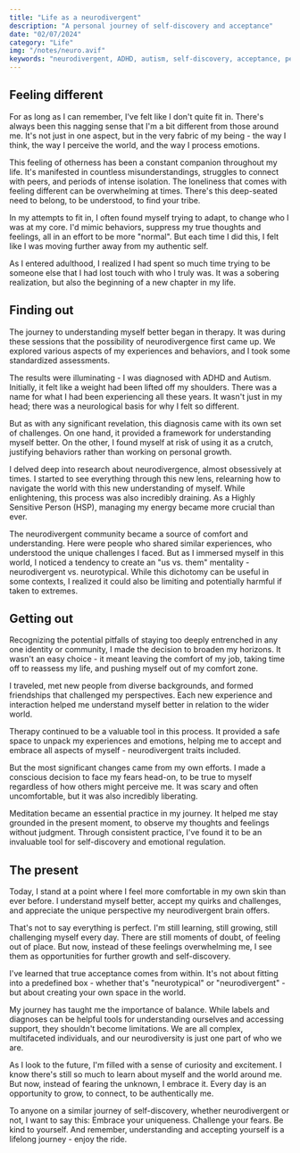 ```yaml
---
title: "Life as a neurodivergent"
description: "A personal journey of self-discovery and acceptance"
date: "02/07/2024"
category: "Life"
img: "/notes/neuro.avif"
keywords: "neurodivergent, ADHD, autism, self-discovery, acceptance, personal growth, mental health, neurodiversity, therapy, self-awareness, identity, social challenges, coping strategies, mindfulness, meditation, highly sensitive person, HSP, community, self-acceptance, personal development"
---
```


## Feeling different

For as long as I can remember, I've felt like I don't quite fit in. There's always been this nagging sense that I'm a bit different from those around me. It's not just in one aspect, but in the very fabric of my being - the way I think, the way I perceive the world, and the way I process emotions.

This feeling of otherness has been a constant companion throughout my life. It's manifested in countless misunderstandings, struggles to connect with peers, and periods of intense isolation. The loneliness that comes with feeling different can be overwhelming at times. There's this deep-seated need to belong, to be understood, to find your tribe.

In my attempts to fit in, I often found myself trying to adapt, to change who I was at my core. I'd mimic behaviors, suppress my true thoughts and feelings, all in an effort to be more "normal". But each time I did this, I felt like I was moving further away from my authentic self.

As I entered adulthood, I realized I had spent so much time trying to be someone else that I had lost touch with who I truly was. It was a sobering realization, but also the beginning of a new chapter in my life.

## Finding out

The journey to understanding myself better began in therapy. It was during these sessions that the possibility of neurodivergence first came up. We explored various aspects of my experiences and behaviors, and I took some standardized assessments.

The results were illuminating - I was diagnosed with ADHD and Autism. Initially, it felt like a weight had been lifted off my shoulders. There was a name for what I had been experiencing all these years. It wasn't just in my head; there was a neurological basis for why I felt so different.

But as with any significant revelation, this diagnosis came with its own set of challenges. On one hand, it provided a framework for understanding myself better. On the other, I found myself at risk of using it as a crutch, justifying behaviors rather than working on personal growth.

I delved deep into research about neurodivergence, almost obsessively at times. I started to see everything through this new lens, relearning how to navigate the world with this new understanding of myself. While enlightening, this process was also incredibly draining. As a Highly Sensitive Person (HSP), managing my energy became more crucial than ever.

The neurodivergent community became a source of comfort and understanding. Here were people who shared similar experiences, who understood the unique challenges I faced. But as I immersed myself in this world, I noticed a tendency to create an "us vs. them" mentality - neurodivergent vs. neurotypical. While this dichotomy can be useful in some contexts, I realized it could also be limiting and potentially harmful if taken to extremes.

## Getting out

Recognizing the potential pitfalls of staying too deeply entrenched in any one identity or community, I made the decision to broaden my horizons. It wasn't an easy choice - it meant leaving the comfort of my job, taking time off to reassess my life, and pushing myself out of my comfort zone.

I traveled, met new people from diverse backgrounds, and formed friendships that challenged my perspectives. Each new experience and interaction helped me understand myself better in relation to the wider world.

Therapy continued to be a valuable tool in this process. It provided a safe space to unpack my experiences and emotions, helping me to accept and embrace all aspects of myself - neurodivergent traits included.

But the most significant changes came from my own efforts. I made a conscious decision to face my fears head-on, to be true to myself regardless of how others might perceive me. It was scary and often uncomfortable, but it was also incredibly liberating.

Meditation became an essential practice in my journey. It helped me stay grounded in the present moment, to observe my thoughts and feelings without judgment. Through consistent practice, I've found it to be an invaluable tool for self-discovery and emotional regulation.

## The present

Today, I stand at a point where I feel more comfortable in my own skin than ever before. I understand myself better, accept my quirks and challenges, and appreciate the unique perspective my neurodivergent brain offers.

That's not to say everything is perfect. I'm still learning, still growing, still challenging myself every day. There are still moments of doubt, of feeling out of place. But now, instead of these feelings overwhelming me, I see them as opportunities for further growth and self-discovery.

I've learned that true acceptance comes from within. It's not about fitting into a predefined box - whether that's "neurotypical" or "neurodivergent" - but about creating your own space in the world.

My journey has taught me the importance of balance. While labels and diagnoses can be helpful tools for understanding ourselves and accessing support, they shouldn't become limitations. We are all complex, multifaceted individuals, and our neurodiversity is just one part of who we are.

As I look to the future, I'm filled with a sense of curiosity and excitement. I know there's still so much to learn about myself and the world around me. But now, instead of fearing the unknown, I embrace it. Every day is an opportunity to grow, to connect, to be authentically me.

To anyone on a similar journey of self-discovery, whether neurodivergent or not, I want to say this: Embrace your uniqueness. Challenge your fears. Be kind to yourself. And remember, understanding and accepting yourself is a lifelong journey - enjoy the ride.
